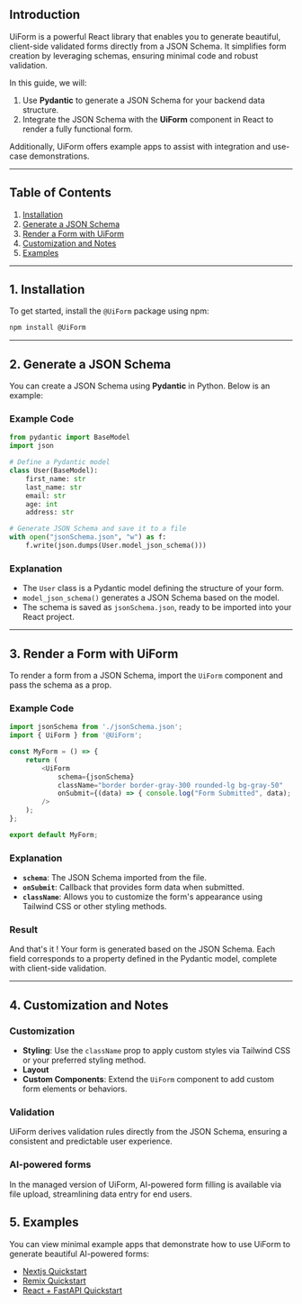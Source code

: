 ## Introduction

UiForm is a powerful React library that enables you to generate beautiful, client-side validated forms directly from a JSON Schema. It simplifies form creation by leveraging schemas, ensuring minimal code and robust validation.

In this guide, we will:

1. Use **Pydantic** to generate a JSON Schema for your backend data structure.
2. Integrate the JSON Schema with the **UiForm** component in React to render a fully functional form.

Additionally, UiForm offers example apps to assist with integration and use-case demonstrations.

---

## Table of Contents

1. [Installation](#1-installation)
2. [Generate a JSON Schema](#2-generate-a-json-schema)
3. [Render a Form with UiForm](#3-render-a-form-with-UiForm)
4. [Customization and Notes](#4-customization-and-notes)
5. [Examples](#5-examples)

---

## 1. Installation

To get started, install the `@UiForm` package using npm:

```bash
npm install @UiForm
```

---

## 2. Generate a JSON Schema

You can create a JSON Schema using **Pydantic** in Python. Below is an example:

### Example Code

```python
from pydantic import BaseModel
import json

# Define a Pydantic model
class User(BaseModel):
    first_name: str
    last_name: str
    email: str
    age: int
    address: str

# Generate JSON Schema and save it to a file
with open("jsonSchema.json", "w") as f:
    f.write(json.dumps(User.model_json_schema()))
```

### Explanation

- The `User` class is a Pydantic model defining the structure of your form.
- `model_json_schema()` generates a JSON Schema based on the model.
- The schema is saved as `jsonSchema.json`, ready to be imported into your React project.

---

## 3. Render a Form with UiForm

To render a form from a JSON Schema, import the `UiForm` component and pass the schema as a prop.

### Example Code

```javascript
import jsonSchema from './jsonSchema.json';
import { UiForm } from '@UiForm';

const MyForm = () => {
    return (
        <UiForm
            schema={jsonSchema}
            className="border border-gray-300 rounded-lg bg-gray-50"
            onSubmit={(data) => { console.log("Form Submitted", data); }}
        />
    );
};

export default MyForm;
```

### Explanation

- **`schema`**: The JSON Schema imported from the file.
- **`onSubmit`**: Callback that provides form data when submitted.
- **`className`**: Allows you to customize the form's appearance using Tailwind CSS or other styling methods.

### Result 

And that's it ! Your form is generated based on the JSON Schema. Each field corresponds to a property defined in the Pydantic model, complete with client-side validation.

---

## 4. Customization and Notes

### Customization

- **Styling**: Use the `className` prop to apply custom styles via Tailwind CSS or your preferred styling method.
- **Layout** 
- **Custom Components**: Extend the `UiForm` component to add custom form elements or behaviors.

### Validation

UiForm derives validation rules directly from the JSON Schema, ensuring a consistent and predictable user experience.

### AI-powered forms

In the managed version of UiForm, AI-powered form filling is available via file upload, streamlining data entry for end users.



## 5. Examples

You can view minimal example apps that demonstrate how to use UiForm to generate beautiful AI-powered forms:

- [Nextjs Quickstart](https://github.com/UiForm/examples/tree/main/nextjs-quickstart)
- [Remix Quickstart](https://github.com/UiForm/examples/tree/main/remix-quickstart)
- [React + FastAPI Quickstart](https://github.com/UiForm/examples/tree/main/react-quickstart)
